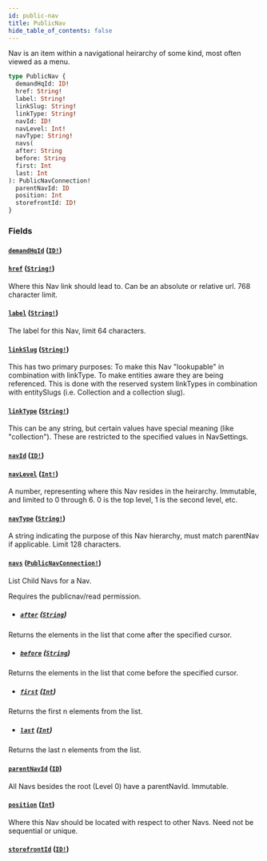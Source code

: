 ```yaml
---
id: public-nav
title: PublicNav
hide_table_of_contents: false
---
```



Nav is an item within a navigational heirarchy of some kind, most often viewed as a menu.

```graphql
type PublicNav {
  demandHqId: ID!
  href: String!
  label: String!
  linkSlug: String!
  linkType: String!
  navId: ID!
  navLevel: Int!
  navType: String!
  navs(
  after: String
  before: String
  first: Int
  last: Int
): PublicNavConnection!
  parentNavId: ID
  position: Int
  storefrontId: ID!
}
```


### Fields

#### [`demandHqId`](#) ([`ID!`](/developers/demandhq-apis/storefront-api/graphql/reference/scalars/id))




#### [`href`](#) ([`String!`](/developers/demandhq-apis/storefront-api/graphql/reference/scalars/string))

Where this Nav link should lead to. Can be an absolute or relative url. 768 character limit.


#### [`label`](#) ([`String!`](/developers/demandhq-apis/storefront-api/graphql/reference/scalars/string))

The label for this Nav, limit 64 characters.


#### [`linkSlug`](#) ([`String!`](/developers/demandhq-apis/storefront-api/graphql/reference/scalars/string))

This has two primary purposes:
To make this Nav "lookupable" in combination with linkType.
To make entities aware they are being referenced. This is done with the
reserved system linkTypes in combination with entitySlugs (i.e. Collection and
a collection slug).


#### [`linkType`](#) ([`String!`](/developers/demandhq-apis/storefront-api/graphql/reference/scalars/string))

This can be any string, but certain values have special meaning (like "collection").
These are restricted to the specified values in NavSettings.


#### [`navId`](#) ([`ID!`](/developers/demandhq-apis/storefront-api/graphql/reference/scalars/id))




#### [`navLevel`](#) ([`Int!`](/developers/demandhq-apis/storefront-api/graphql/reference/scalars/int))

A number, representing where this Nav resides in the heirarchy. Immutable, and
limited to 0 through 6. 0 is the top level, 1 is the second level, etc.


#### [`navType`](#) ([`String!`](/developers/demandhq-apis/storefront-api/graphql/reference/scalars/string))

A string indicating the purpose of this Nav hierarchy, must match parentNav if applicable. Limit 128 characters.


#### [`navs`](#) ([`PublicNavConnection!`](/developers/demandhq-apis/storefront-api/graphql/reference/objects/public-nav-connection))

List Child Navs for a Nav.
            
Requires the publicnav/read permission.
- ##### [`after`](#) ([`String`](/developers/demandhq-apis/storefront-api/graphql/reference/scalars/string))

Returns the elements in the list that come after the specified cursor.


- ##### [`before`](#) ([`String`](/developers/demandhq-apis/storefront-api/graphql/reference/scalars/string))

Returns the elements in the list that come before the specified cursor.


- ##### [`first`](#) ([`Int`](/developers/demandhq-apis/storefront-api/graphql/reference/scalars/int))

Returns the first n elements from the list.


- ##### [`last`](#) ([`Int`](/developers/demandhq-apis/storefront-api/graphql/reference/scalars/int))

Returns the last n elements from the list.


#### [`parentNavId`](#) ([`ID`](/developers/demandhq-apis/storefront-api/graphql/reference/scalars/id))

All Navs besides the root (Level 0) have a parentNavId. Immutable.


#### [`position`](#) ([`Int`](/developers/demandhq-apis/storefront-api/graphql/reference/scalars/int))

Where this Nav should be located with respect to other Navs. Need not be sequential or unique.


#### [`storefrontId`](#) ([`ID!`](/developers/demandhq-apis/storefront-api/graphql/reference/scalars/id))






